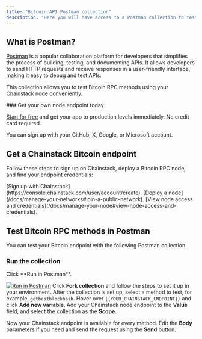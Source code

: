 ---
title: "Bitcoin API Postman collection"
description: "Here you will have access to a Postman collection to test the Bitcoin API methods using your Bitcoin endpoint deployed with Chainstack."
---

## What is Postman?

[Postman](https://www.postman.com/) is a popular collaboration platform for developers that simplifies the process of building, testing, and documenting APIs. It allows developers to send HTTP requests and receive responses in a user-friendly interface, making it easy to debug and test APIs.

This collection allows you to test Bitcoin RPC methods using your Chainstack node conveniently.

<Check>
  ### Get your own node endpoint today

  [Start for free](https://console.chainstack.com/) and get your app to production levels immediately. No credit card required.

  You can sign up with your GitHub, X, Google, or Microsoft account.
</Check>

## Get a Chainstack Bitcoin endpoint

Follow these steps to sign up on Chainstack, deploy a Bitcoin RPC node, and find your endpoint credentials:

<Steps>
<Step>
[Sign up with Chainstack](https://console.chainstack.com/user/account/create).
</Step>
<Step>
[Deploy a node](/docs/manage-your-networks#join-a-public-network).
</Step>
<Step>
[View node access and credentials](/docs/manage-your-node#view-node-access-and-credentials).
</Step>
</Steps>

## Test Bitcoin RPC methods in Postman

You can test your Bitcoin endpoint with the following Postman collection.

### Run the collection

<Steps>
<Step>
Click **Run in Postman**.

   [![Run in Postman](/images/reference/button.svg)](https://app.getpostman.com/run-collection/26848262-51843be6-aec9-4b04-b0df-46eeb979de1c?action=collection%2Ffork\&collection-url=entityId%3D26848262-51843be6-aec9-4b04-b0df-46eeb979de1c%26entityType%3Dcollection%26workspaceId%3Df1ba12a1-51de-4de6-8a9e-97b26ce685e0)
</Step>
<Step>
Click **Fork collection** and follow the steps to set it up in your environment.
</Step>
<Step>
After the collection is set up, select a method to test, for example, `getbestblockhash`.
</Step>
<Step>
Hover over `{{YOUR_CHAINSTACK_ENDPOINT}}` and click **Add new variable**.
</Step>
<Step>
Add your Chainstack node endpoint to the **Value** field, and select the collection as the **Scope**.
</Step>
</Steps>

Now your Chainstack endpoint is available for every method. Edit the **Body** parameters if you need and send the request using the **Send** button.
